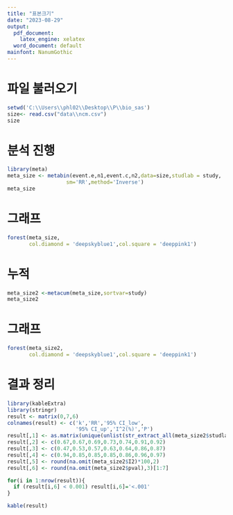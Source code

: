 ```yaml
---
title: "표본크기"
date: "2023-08-29"
output:
  pdf_document:
    latex_engine: xelatex
  word_document: default
mainfont: NanumGothic
---
```

# 파일 불러오기 

```r
setwd('C:\\Users\\phl02\\Desktop\\P\\bio_sas')
size<- read.csv("data\\ncm.csv")
size
```


\newpage  

# 분석 진행

```r
library(meta)
meta_size <- metabin(event.e,n1,event.c,n2,data=size,studlab = study,
                   sm='RR',method='Inverse')
meta_size
```  


\newpage  

# 그래프 
```r
forest(meta_size,
       col.diamond = 'deepskyblue1',col.square = 'deeppink1')
```
\newpage  

# 누적
```r
meta_size2 <-metacum(meta_size,sortvar=study)
meta_size2
```

\newpage

# 그래프 
```r
forest(meta_size2,
       col.diamond = 'deepskyblue1',col.square = 'deeppink1')
```

\newpage 

# 결과 정리 
```r
library(kableExtra)
library(stringr)
result <- matrix(0,7,6)
colnames(result) <- c('k','RR','95% CI_low',
                      '95% CI_up','I^2(%)','P')
result[,1] <- as.matrix(unique(unlist(str_extract_all(meta_size2$studlab,"[0-9]{1,}"))))
result[,2] <- c(0.67,0.67,0.69,0.73,0.74,0.91,0.92)
result[,3] <- c(0.47,0.53,0.57,0.63,0.64,0.86,0.87)
result[,4] <- c(0.94,0.85,0.85,0.85,0.86,0.96,0.97)
result[,5] <- round(na.omit(meta_size2$I2)*100,2)
result[,6] <- round(na.omit(meta_size2$pval),3)[1:7]

for(i in 1:nrow(result)){
  if (result[i,6] < 0.001) result[i,6]='<.001'
}

kable(result)

```


